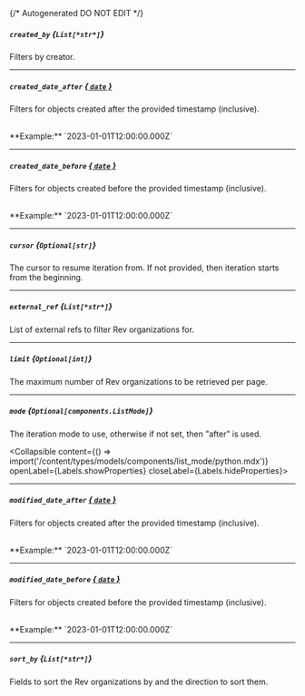 {/* Autogenerated DO NOT EDIT  */}

##### `created_by` *{`List[*str*]`}*
Filters by creator.

---
##### `created_date_after` [*{ `date` }*](https://docs.python.org/3/library/datetime.html#date-objects)
Filters for objects created after the provided timestamp (inclusive).

<br/>
**Example:** `2023-01-01T12:00:00.000Z`

---
##### `created_date_before` [*{ `date` }*](https://docs.python.org/3/library/datetime.html#date-objects)
Filters for objects created before the provided timestamp
(inclusive).

<br/>
**Example:** `2023-01-01T12:00:00.000Z`

---
##### `cursor` *{`Optional[str]`}*
The cursor to resume iteration from. If not provided, then iteration
starts from the beginning.


---
##### `external_ref` *{`List[*str*]`}*
List of external refs to filter Rev organizations for.

---
##### `limit` *{`Optional[int]`}*
The maximum number of Rev organizations to be retrieved per page.


---
##### `mode` *{`Optional[components.ListMode]`}*
The iteration mode to use, otherwise if not set, then "after" is
used.

<Collapsible content={() => import('/content/types/models/components/list_mode/python.mdx')} openLabel={Labels.showProperties} closeLabel={Labels.hideProperties}>
</Collapsible>

---
##### `modified_date_after` [*{ `date` }*](https://docs.python.org/3/library/datetime.html#date-objects)
Filters for objects created after the provided timestamp (inclusive).

<br/>
**Example:** `2023-01-01T12:00:00.000Z`

---
##### `modified_date_before` [*{ `date` }*](https://docs.python.org/3/library/datetime.html#date-objects)
Filters for objects created before the provided timestamp
(inclusive).

<br/>
**Example:** `2023-01-01T12:00:00.000Z`

---
##### `sort_by` *{`List[*str*]`}*
Fields to sort the Rev organizations by and the direction to sort
them.



